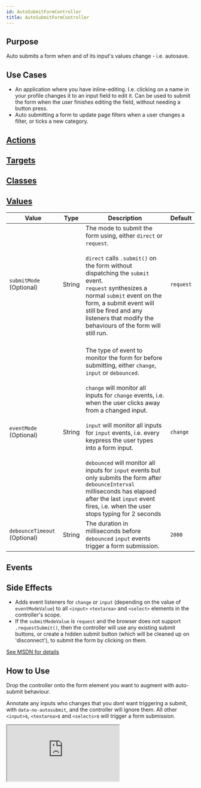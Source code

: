 ```yaml
---
id: AutoSubmitFormController
title: AutoSubmitFormController
---
```




## Purpose

Auto submits a form when and of its input's values change - i.e. autosave.

## Use Cases
- An application where you have inline-editing. I.e. clicking on a name in your profile changes it to an input field to edit it. Can be used to submit the form when the user finishes editing the field, without needing a button press.
- Auto submitting a form to update page filters when a user changes a filter, or ticks a new category.

## [Actions](https://stimulus.hotwire.dev/reference/actions)
<NoActions/>

## [Targets](https://stimulus.hotwire.dev/reference/targets)
<NoTargets/>

## [Classes](https://stimulus.hotwire.dev/reference/classes)
<NoClasses/>

## [Values](https://stimulus.hotwire.dev/reference/values)

| Value | Type | Description | Default |
| --- | --- | --- | --- |
| `submitMode` (Optional) | String | The mode to submit the form using, either `direct` or `request`. <br/><br/>`direct` calls `.submit()` on the form without dispatching the `submit` event. <br/>`request` synthesizes a normal `submit` event on the form, a submit event will still be fired and any listeners that modify the behaviours of the form will still run.<br/><br/>  | `request` |
| `eventMode` (Optional) | String | The type of event to monitor the form for before submitting, either `change`, `input` or `debounced`. <br/><br/>`change` will monitor all inputs for `change` events, i.e. when the user clicks away from a changed input.<br/><br/>`input` will monitor all inputs for `input` events, i.e. every keypress the user types into a form input.<br/><br/>`debounced` will monitor all inputs for `input` events but only submits the form after `debounceInterval` milliseconds has elapsed after the last `input` event fires, i.e.  when the user stops typing for 2 seconds | `change` |
| `debounceTimeout` (Optional) | String | The duration in milliseconds before `debounced` `input` events trigger a form submission. | `2000` |

## Events
<NoEvents/>

## Side Effects

- Adds event listeners for `change` or `input` (depending on the value of `eventModeValue`) to all `<input>` `<textarea>` and `<select>` elements in the controller's scope.
- If the `submitModeValue` is `request` and the browser does not support `.requestSubmit()`, then the controller will use any existing submit buttons, or create a hidden submit button (which will be cleaned up on 'disconnect'), to submit the form by clicking on them.

[See MSDN for details](https://developer.mozilla.org/en-US/docs/Web/API/HTMLFormElement/requestSubmit)

## How to Use

Drop the controller onto the form element you want to augment with auto-submit behaviour.

Annotate any inputs who changes that you _dont_ want triggering a submit, with `data-no-autosubmit`, and the controller will ignore them.
All other `<input>`s, `<textarea>`s and `<selects>`s will trigger a form submission.

<iframe
  src="https:///stimulus-library.netlify.app/controllers/auto_submit_form_controller.html"
  style={{width: "100%", height: "500px", border: "0", borderRadius: "4px", overflow: "hidden"}}
  sandbox="allow-forms allow-modals allow-popups allow-presentation allow-same-origin allow-scripts"
/>
